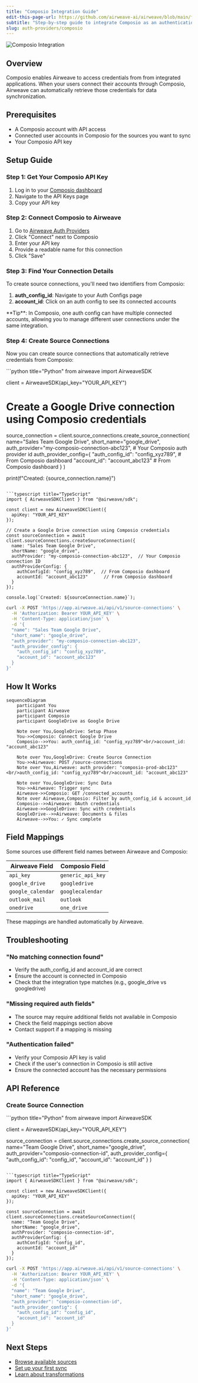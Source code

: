 ```yaml
---
title: "Composio Integration Guide"
edit-this-page-url: https://github.com/airweave-ai/airweave/blob/main/fern/docs/pages/auth-providers/composio.mdx
subtitle: "Step-by-step guide to integrate Composio as an authentication provider for Airweave"
slug: auth-providers/composio
---
```


<div style={{ textAlign: 'center', margin: '2rem 0' }}>
  <picture>
    <source media="(prefers-color-scheme: dark)" srcSet="/docs/assets/images/auth-providers/composio-dark.svg" />
    <source media="(prefers-color-scheme: light)" srcSet="/docs/assets/images/auth-providers/composio-light.svg" />
    <img src="/docs/assets/images/auth-providers/composio-light.svg" alt="Composio Integration" style={{ maxWidth: '400px' }} />
  </picture>
</div>

## Overview

Composio enables Airweave to access credentials from from integrated applications. When your users connect their accounts through Composio, Airweave can automatically retrieve those credentials for data synchronization.


## Prerequisites

- A Composio account with API access
- Connected user accounts in Composio for the sources you want to sync
- Your Composio API key

## Setup Guide

### Step 1: Get Your Composio API Key

1. Log in to your [Composio dashboard](https://platform.composio.dev)
2. Navigate to the API Keys page
3. Copy your API key

### Step 2: Connect Composio to Airweave

1. Go to [Airweave Auth Providers](https://app.airweave.ai/auth-providers)
2. Click "Connect" next to Composio
3. Enter your API key
4. Provide a readable name for this connection
5. Click "Save"

### Step 3: Find Your Connection Details

To create source connections, you'll need two identifiers from Composio:

1. **auth_config_id**: Navigate to your Auth Configs page
2. **account_id**: Click on an auth config to see its connected accounts

<Callout type="info">
**Tip**: In Composio, one auth config can have multiple connected accounts, allowing you to manage different user connections under the same integration.
</Callout>

### Step 4: Create Source Connections

Now you can create source connections that automatically retrieve credentials from Composio:

<CodeBlocks>
```python title="Python"
from airweave import AirweaveSDK

client = AirweaveSDK(api_key="YOUR_API_KEY")

# Create a Google Drive connection using Composio credentials
source_connection = client.source_connections.create_source_connection(
    name="Sales Team Google Drive",
    short_name="google_drive",
    auth_provider="my-composio-connection-abc123",  # Your Composio auth provider id
    auth_provider_config={
        "auth_config_id": "config_xyz789",  # From Composio dashboard
        "account_id": "account_abc123"      # From Composio dashboard
    }
)

print(f"Created: {source_connection.name}")
```

```typescript title="TypeScript"
import { AirweaveSDKClient } from "@airweave/sdk";

const client = new AirweaveSDKClient({
  apiKey: "YOUR_API_KEY"
});

// Create a Google Drive connection using Composio credentials
const sourceConnection = await client.sourceConnections.createSourceConnection({
  name: "Sales Team Google Drive",
  shortName: "google_drive",
  authProvider: "my-composio-connection-abc123",  // Your Composio connection ID
  authProviderConfig: {
    authConfigId: "config_xyz789",  // From Composio dashboard
    accountId: "account_abc123"      // From Composio dashboard
  }
});

console.log(`Created: ${sourceConnection.name}`);
```

```bash title="cURL"
curl -X POST 'https://app.airweave.ai/api/v1/source-connections' \
  -H 'Authorization: Bearer YOUR_API_KEY' \
  -H 'Content-Type: application/json' \
  -d '{
  "name": "Sales Team Google Drive",
  "short_name": "google_drive",
  "auth_provider": "my-composio-connection-abc123",
  "auth_provider_config": {
    "auth_config_id": "config_xyz789",
    "account_id": "account_abc123"
  }
}'
```
</CodeBlocks>



## How It Works

```mermaid
sequenceDiagram
    participant You
    participant Airweave
    participant Composio
    participant GoogleDrive as Google Drive

    Note over You,GoogleDrive: Setup Phase
    You->>Composio: Connect Google Drive
    Composio-->>You: auth_config_id: "config_xyz789"<br/>account_id: "account_abc123"

    Note over You,GoogleDrive: Create Source Connection
    You->>Airweave: POST /source-connections
    Note over You,Airweave: auth_provider: "composio-prod-abc123"<br/>auth_config_id: "config_xyz789"<br/>account_id: "account_abc123"

    Note over You,GoogleDrive: Sync Data
    You->>Airweave: Trigger sync
    Airweave->>Composio: GET /connected_accounts
    Note over Airweave,Composio: Filter by auth_config_id & account_id
    Composio-->>Airweave: OAuth credentials
    Airweave->>GoogleDrive: Sync with credentials
    GoogleDrive-->>Airweave: Documents & files
    Airweave-->>You: ✓ Sync complete
```

## Field Mappings

Some sources use different field names between Airweave and Composio:

| Airweave Field | Composio Field |
|----------------|----------------|
| `api_key` | `generic_api_key` |
| `google_drive` | `googledrive` |
| `google_calendar` | `googlecalendar` |
| `outlook_mail` | `outlook` |
| `onedrive` | `one_drive` |

These mappings are handled automatically by Airweave.

## Troubleshooting

### "No matching connection found"
- Verify the auth_config_id and account_id are correct
- Ensure the account is connected in Composio
- Check that the integration type matches (e.g., google_drive vs googledrive)

### "Missing required auth fields"
- The source may require additional fields not available in Composio
- Check the field mappings section above
- Contact support if a mapping is missing

### "Authentication failed"
- Verify your Composio API key is valid
- Check if the user's connection in Composio is still active
- Ensure the connected account has the necessary permissions

## API Reference

### Create Source Connection

<CodeBlocks>
```python title="Python"
from airweave import AirweaveSDK

client = AirweaveSDK(api_key="YOUR_API_KEY")

source_connection = client.source_connections.create_source_connection(
    name="Team Google Drive",
    short_name="google_drive",
    auth_provider="composio-connection-id",
    auth_provider_config={
        "auth_config_id": "config_id",
        "account_id": "account_id"
    }
)
```

```typescript title="TypeScript"
import { AirweaveSDKClient } from "@airweave/sdk";

const client = new AirweaveSDKClient({
  apiKey: "YOUR_API_KEY"
});

const sourceConnection = await client.sourceConnections.createSourceConnection({
  name: "Team Google Drive",
  shortName: "google_drive",
  authProvider: "composio-connection-id",
  authProviderConfig: {
    authConfigId: "config_id",
    accountId: "account_id"
  }
});
```

```bash title="cURL"
curl -X POST 'https://app.airweave.ai/api/v1/source-connections' \
  -H 'Authorization: Bearer YOUR_API_KEY' \
  -H 'Content-Type: application/json' \
  -d '{
  "name": "Team Google Drive",
  "short_name": "google_drive",
  "auth_provider": "composio-connection-id",
  "auth_provider_config": {
    "auth_config_id": "config_id",
    "account_id": "account_id"
  }
}'
```
</CodeBlocks>

## Next Steps

- [Browse available sources](/sources)
- [Set up your first sync](/quickstart)
- [Learn about transformations](/concepts#transformations)
